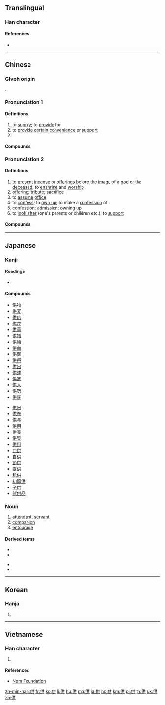 {{character info/new}}
==Translingual==

===Han character===
{{Han char|rn=9|rad=人|as=06|sn=8|four=24281|canj=OTC|ids=⿰亻共}}

====References====
* {{Han ref|kx=0102.160|dkj=00605|dj=0216.140|hdz=10144.040|uh=4F9B|ud=20379|bh=A8D1|bd=43217}}

----

==Chinese==
{{zh-forms}}

===Glyph origin===
{{Han etym}}
{{Han compound|人|alt1=亻|t1=person|共|ls=psc|c1=s|c2=p}}.

===Pronunciation 1===
{{zh-pron
|m=gōng,gòng,2nb=common mispronunciation
|c=gung1
|h=pfs=kiûng
|md=gṳ̆ng
|mn=tw,xm,zz:keng/kiong
|mn_note=keng - vernacular; kiong - literary
|w=1kon
|mc=1
|oc=1,1
|cat=v,pn
}}

====Definitions====
{{zh-hanzi}}

# to [[supply]]; to [[provide]] for
# to [[provide]] [[certain]] [[convenience]] or [[support]]
# {{surname|lang=zh}}

====Compounds====
{{zh-der|fold=1|供膳甘肥|供需失調|供給|供電|供應商|供用|供需|供需失衡|供過於求|供食|供銷員|供電系統|供不應求|供不上|供水|供求|供張|供銷|求過於供|提供|產供銷}}

===Pronunciation 2===
{{zh-pron
|m=gòng,gōng
|m_note=gōng - Taiwan standard for “to confess; confession”, and Mainland standard for “to look after”. In actual usage, however, the two pronunciations are often confused
|c=gung3
|h=pfs=kiûng/kiung
|md=gé̤ṳng
|mn=qz,xm,zz:kiòng/kèng
|mn_note=kiòng - literary; kèng - vernacular
|w=2jion,2kon
|w_note=2jion - vernacular; 2kon - literary
|mc=2
|oc=n,2
|cat=v,n
}}

====Definitions====
{{zh-hanzi}}

# to [[present]] [[incense]] or [[offerings]] before the [[image]] of a [[god]] or the [[deceased]]; to [[enshrine]] and [[worship]]
# [[offering]]; [[tribute]]; [[sacrifice]]
# to [[assume]] [[office]]
# to [[confess]]; to [[own up]]; to make a [[confession]] of
# [[confession]]; [[admission]]; [[owning]] up
# to [[look after]] (one's parents or children etc.); to [[support]]

====Compounds====
{{zh-der|fold=1|供奠|供花兒|供應|供茶|供客|供獻|供桌|供品|供床|供果|不供|上供|供養|供尖|供佛|供事|供月兒|供碗|供職|供奉|明伙畫供|炸供|擺供|打供太保|打供|煙雲供養|齋供|香花供養|蜜供|供述|供狀|供過|供攀|供稱|供詞|訊供|自供狀|錄供|逼供|供招|供承|供認|口供|供吐|串供|畫供|攀供|投供|招供|親供|翻供|筆供}}

----

==Japanese==

===Kanji===
{{ja-kanji|grade=6|rs=人06}}

====Readings====
* {{ja-readings|goon=[[く]] (ku)|kanon=[[きょう]] (kyō)|kanyoon=[[ぐ]] (gu)|kun=[[そなえる]] ([[供える]], sonaeru), [[とも]] (tomo), [[そなえ]] ([[供え]], sonae)}}

====Compounds====
{{top2}}
* [[供物]]
* [[供宴]]
* [[供応]]
* [[供花]]
* [[供華]]
* [[供犠]]
* [[供給]]
* [[供血]]
* [[供御]]
* [[供祭]]
* [[供出]]
* [[供述]]
* [[供進]]
* [[供人]]
* [[供勢]]
* [[供託]]
{{mid2}}
* [[供米]]
* [[供奉]]
* [[供与]]
* [[供用]]
* [[供養]]
* [[供覧]]
* [[供料]]
* [[口供]]
* [[自供]]
* [[節供]]
* [[提供]]
* [[私供]]
* [[初節供]]
* [[子供]]
* [[試供品]]
{{bottom}}

{{ja-kanjitab|とも|yomi=k}}

===Noun===
{{ja-noun|とも}}

# [[attendant]], [[servant]]
# [[companion]]
# [[entourage]]

====Derived terms====
{{der-top}}
* {{l|ja|人身御供}}
* {{l|ja|供回り}}
{{der-mid}}
* {{l|ja|供待ち}}
* {{l|ja|供揃い}}
{{der-bottom}}

----

==Korean==

===Hanja===
{{ko-hanja|hangeul=공|mr=kong}}

# {{defn|lang=ko|sort=人06}}

----

==Vietnamese==

===Han character===
{{vi-hantu|[[cung]], [[cúng]], [[củng]], [[cũng]]|rs=人06}}

# {{defn|lang=vi|sort=人06}}

====References====
* [http://nomfoundation.org/common/nom_details.php?codepoint=4f9b Nom Foundation]

[[zh-min-nan:供]]
[[fr:供]]
[[ko:供]]
[[li:供]]
[[hu:供]]
[[mg:供]]
[[ja:供]]
[[no:供]]
[[km:供]]
[[pl:供]]
[[th:供]]
[[uk:供]]
[[zh:供]]